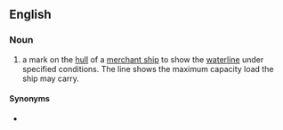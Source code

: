 ==English==

===Noun===
{{en-noun}}

# {{lb|en|nautical}} a mark on the [[hull]] of a [[merchant ship]] to show the [[waterline]] under specified conditions. The line shows the maximum capacity load the ship may carry.

====Synonyms====
* {{l|en|Plimsoll mark}}